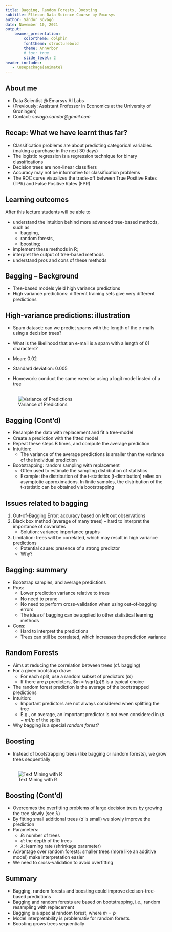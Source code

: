 ```yaml
---
title: Bagging, Random Forests, Boosting
subtitle: Eltecon Data Science Course by Emarsys
author: Sándor Sóvágó
date: November 10, 2021
output:
    beamer_presentation:
        colortheme: dolphin
        fonttheme: structurebold
        theme: AnnArbor
        # toc: true
        slide_level: 2
header-includes:
   - \usepackage{animate}
---
```



## About me

- Data Scientist @ Emarsys AI Labs
- (Previously: Assistant Professor in Economics at the University of Groningen)
- Contact: _sovago.sandor@gmail.com_

## Recap: What we have learnt thus far?

- Classification problems are about predicting categorical variables (making a purchase in the next 30 days)
- The logistic regression is a regression technique for binary classifications
- Decision trees are non-linear classifiers
- Accuracy may not be informative for classification problems
- The ROC curve visualizes the trade-off between True Positive Rates (TPR) and False Positive Rates (FPR) 

## Learning outcomes

After this lecture students will be able to

- understand the intuition behind more advanced tree-based methods, such as
    - bagging,
    - random forests,
    - boosting;
- implement these methods in R;
- interpret the output of tree-based methods
- understand pros and cons of these methods


## Bagging -- Background

- Tree-based models yield high variance predictions
- High variance predictions: different training sets give very different predictions

## High-variance predictions: illustration

- Spam dataset: can we predict spams with the length of the e-mails using a decision trees?
- What is the likelihood that an e-mail is a spam with a length of 61 characters?

- Mean: 0.02
- Standard deviation: 0.005

- Homework: conduct the same exercise using a logit model insted of a tree

##
![Variance of Predictions](Variance.png)

## Bagging (Cont'd)

- Resample the data with replacement and fit a tree-model
- Create a prediction with the fitted model
- Repeat these steps B times, and compute the average prediction
- Intuition: 
    - The variance of the average predictions is smaller than the variance of the individual prediction

- Bootstrapping: random sampling with replacement
    - Often used to estimate the sampling distribution of statistics
    - Example: the distribution of the t-statistics (t-distribution) relies on asymptotic approximations. In finite samples, the distribution of the t-statistic can be obtained via bootstrapping

## Issues related to bagging
1. Out-of-Bagging Error: accuracy based on left out observations
2. Black box method (average of many trees) -- hard to interpret the importance of covariates
    - Solution: variance importance graphs
3. Limitation: trees will be correlated, which may result in high variance predictions
    - Potential cause: presence of a strong predictor
    - Why?

## Bagging: summary
- Bootstrap samples, and average predictions
- Pros:
    - Lower prediction variance relative to trees
    - No need to prune
    - No need to perform cross-validation when using out-of-bagging errors
    - The idea of bagging can be applied to other statistical learning methods
- Cons:
    - Hard to interpret the predictions
    - Trees can still be correlated, which increases the prediction variance

## Random Forests
- Aims at reducing the correlation between trees (cf. bagging)
- For a given bootstrap draw:
    - For each split, use a random subset of predictors $(m)$ 
    - If there are $p$ predictors, $m = \sqrt{p}$ is a typical choice
- The random forest prediction is the average of the bootstrapped predictions
- Intuition:
    - Important predictors are not always considered when splitting the tree
    - E.g., on average, an important predictor is not even considered in $(p-m)/p$ of the splits  
- Why bagging is a special _random forest_?

## Boosting
- Instead of bootstrapping trees (like bagging or random forests), we grow trees sequentially

## 
![Text Mining with R](Boosting.png)

## Boosting (Cont'd)
- Overcomes the overfitting problems of large decision trees by growing the tree slowly (see $\lambda$)
- By fitting small additional trees ($d$ is small) we slowly improve the prediction
- Parameters:
    - $B$: number of trees
    - $d$: the depth of the trees
    - $\lambda$: learning rate (shrinkage parameter)
- Advantage over random forests: smaller trees (more like an additive model) make interpretation easier
- We need to cross-validation to avoid overfitting

## Summary
- Bagging, random forests and boosting could improve decison-tree-based predictions
- Bagging and random forests are based on bootstrapping, i.e., random resampling with replacement
- Bagging is a special random forest, where $m = p$
- Model interpretability is problemativ for random forests
- Boosting grows trees sequentially
